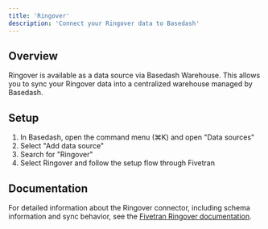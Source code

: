 ```yaml
---
title: 'Ringover'
description: 'Connect your Ringover data to Basedash'
---
```


## Overview

Ringover is available as a data source via Basedash Warehouse. This allows you to sync your Ringover data into a centralized warehouse managed by Basedash.

## Setup

1. In Basedash, open the command menu (⌘K) and open "Data sources"
2. Select "Add data source"
3. Search for "Ringover"
4. Select Ringover and follow the setup flow through Fivetran

## Documentation

For detailed information about the Ringover connector, including schema information and sync behavior, see the [Fivetran Ringover documentation](https://fivetran.com/docs/connectors/applications/ringover).
